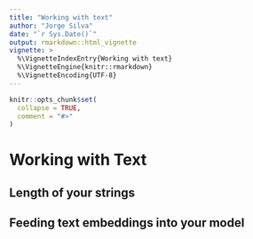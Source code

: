 ```yaml
---
title: "Working with text"
author: "Jorge Silva"
date: "`r Sys.Date()`"
output: rmarkdown::html_vignette
vignette: >
  %\VignetteIndexEntry{Working with text}
  %\VignetteEngine{knitr::rmarkdown}
  %\VignetteEncoding{UTF-8}
---
```


```r
knitr::opts_chunk$set(
  collapse = TRUE,
  comment = "#>"
)
```

# Working with Text

## Length of your strings

## Feeding text embeddings into your model
